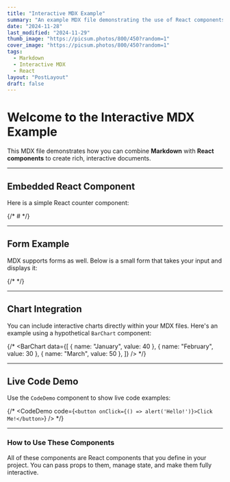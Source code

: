 ```yaml
---
title: "Interactive MDX Example"
summary: "An example MDX file demonstrating the use of React components."
date: "2024-11-28"
last_modified: "2024-11-29"
thumb_image: "https://picsum.photos/800/450?random=1"
cover_image: "https://picsum.photos/800/450?random=1"
tags:
  - Markdown
  - Interactive MDX
  - React
layout: "PostLayout"
draft: false
---
```


# Welcome to the Interactive MDX Example

This MDX file demonstrates how you can combine **Markdown** with **React components** to create rich, interactive documents.

---

## Embedded React Component

Here is a simple React counter component:

{/* # <Counter /> */}

---

## Form Example

MDX supports forms as well. Below is a small form that takes your input and displays it:

{/* <FormExample /> */}

---

## Chart Integration

You can include interactive charts directly within your MDX files. Here's an example using a hypothetical `BarChart` component:

{/* <BarChart
  data={[
    { name: "January", value: 40 },
    { name: "February", value: 30 },
    { name: "March", value: 50 },
  ]}
/> */}

---

## Live Code Demo

Use the `CodeDemo` component to show live code examples:

{/* <CodeDemo code={`<button onClick={() => alert('Hello!')}>Click Me!</button>`} /> */}

---

### How to Use These Components

All of these components are React components that you define in your project. You can pass props to them, manage state, and make them fully interactive.